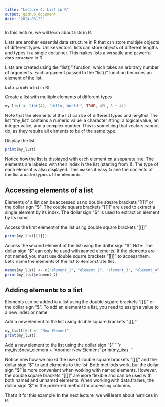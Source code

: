 ```yaml
---
title: "Lecture 4: List in R"
output: github_document
date: "2024-08-22"
---
```


In this lecture, we will learn about lists in R.

Lists are another essential data structure in R that can store multiple objects of different types.
Unlike vectors, lists can store objects of different lengths and types in a single container.
This makes lists a versatile and powerful data structure in R.

Lists are created using the "list()" function, which takes an arbitrary number of arguments.
Each argument passed to the "list()" function becomes an element of the list.

Let's create a list in R!

Create a list with multiple elements of different types
```r
my_list <- list(42, "Hello, World!", TRUE, 42L, 3 + 4i)
```

Note that the elements of the list can be of different types and lengths!
The list "my_list" contains a numeric value, a character string, a logical value, an integer value, and a complex number.
This is something that vectors cannot do, as they require all elements to be of the same type.

Display the list
```r
print(my_list)
```

Notice how the list is displayed with each element on a separate line.
The elements are labeled with their index in the list (starting from 1).
The type of each element is also displayed.
This makes it easy to see the contents of the list and the types of the elements.

## Accessing elements of a list

Elements of a list can be accessed using double square brackets "[[]]" or the dollar sign "$".
The double square brackets "[[]]" are used to extract a single element by its index.
The dollar sign "$" is used to extract an element by its name.

Access the first element of the list using double square brackets "[[]]"
```r
print(my_list[[1]])
```

Access the second element of the list using the dollar sign "$"
Note: The dollar sign "$" can only be used with named elements.
If the elements are not named, you must use double square brackets "[[]]" to access them.
Let's name the elements of the list to demonstrate this.
```r
names(my_list) <- c("element_1", "element_2", "element_3", "element_4", "element_5")
print(my_list$element_2)
```

## Adding elements to a list

Elements can be added to a list using the double square brackets "[[]]" or the dollar sign "$".
To add an element to a list, you need to assign a value to a new index or name.

Add a new element to the list using double square brackets "[[]]"
```r
my_list[[6]] <- "New Element"
print(my_list)
```

Add a new element to the list using the dollar sign "$"
```r
my_list$new_element <- "Another New Element"
print(my_list)
```

Notice now how we mixed the use of double square brackets "[[]]" and the dollar sign "$" to add elements to the list.
Both methods work, but the dollar sign "$" is more convenient when working with named elements.
However, the double square brackets "[[]]" are more flexible and can be used with both named and unnamed elements.
When working with data.frames, the dollar sign "$" is the preferred method for accessing columns.

That's it for this example! In the next lecture, we will learn about matrices in R.
